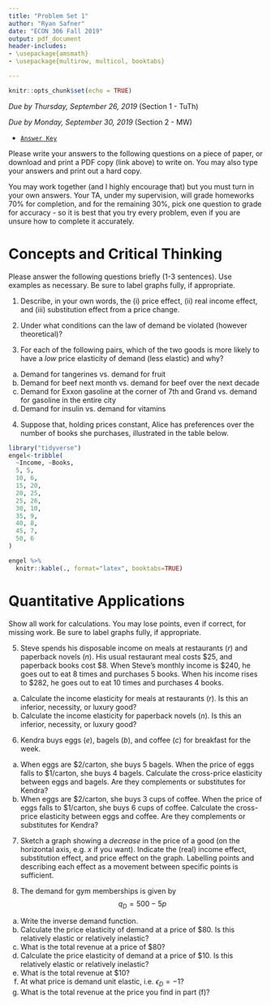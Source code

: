 ```yaml
---
title: "Problem Set 1"
author: "Ryan Safner"
date: "ECON 306 Fall 2019"
output: pdf_document
header-includes:
- \usepackage{amsmath}
- \usepackage{multirow, multicol, booktabs}

---
```


```r
knitr::opts_chunk$set(echo = TRUE)
```

*Due by Thursday, September 26, 2019* (Section 1 - TuTh)

*Due by Monday, September 30, 2019* (Section 2 - MW)

- [<i class="far fa-life-ring"></i> `Answer Key`](/homeworks/02-problem-set-answers.html)

Please write your answers to the following questions on a piece of paper, or download and print a PDF copy (link above) to write on. You may also type your answers and print out a hard copy.

You may work together (and I highly encourage that) but you must turn in your own answers. Your TA, under my supervision, will grade homeworks 70% for completion, and for the remaining 30%, pick one question to grade for accuracy - so it is best that you try every problem, even if you are unsure how to complete it accurately.

# Concepts and Critical Thinking

Please answer the following questions briefly (1-3 sentences). Use examples as necessary. Be sure to label graphs fully, if appropriate.

1. Describe, in your own words, the (i) price effect, (ii) real income effect, and (iii) substitution effect from a price change.

\vspace{2in}

2. Under what conditions can the law of demand be violated (however theoretical)? 

\clearpage

3. For each of the following pairs, which of the two goods is more likely to have a *low* price elasticity of demand (less elastic) and why?

a. Demand for tangerines vs. demand for fruit
b. Demand for beef next month vs. demand for beef over the next decade
c. Demand for Exxon gasoline at the corner of 7th and Grand vs. demand for gasoline in the entire city
d. Demand for insulin vs. demand for vitamins

\clearpage 

4. Suppose that, holding prices constant, Alice has preferences over the number of books she purchases, illustrated in the table below.

```r
library("tidyverse")
engel<-tribble(
  ~Income, ~Books,
  5, 5,
  10, 6,
  15, 20,
  20, 25,
  25, 26,
  30, 10,
  35, 9,
  40, 8,
  45, 7,
  50, 6
)

engel %>%
  knitr::kable(., format="latex", booktabs=TRUE)
```

\clearpage 

# Quantitative Applications

Show all work for calculations. You may lose points, even if correct, for missing work. Be sure to label graphs fully, if appropriate.


5. Steve spends his disposable income on meals at restaurants $(r)$ and paperback novels $(n)$. His usual restaurant meal costs $25, and paperback books cost $8. When Steve’s monthly income is $240, he goes out to eat 8 times and purchases 5 books. When his income rises to $282, he goes out to eat 10 times and purchases 4 books.

a. Calculate the income elasticity for meals at restaurants $(r)$. Is this an inferior, necessity, or luxury good?
b. Calculate the income elasticity for paperback novels $(n)$. Is this an inferior, necessity, or luxury good?

\clearpage 

6. Kendra buys eggs $(e)$, bagels $(b)$, and coffee $(c)$ for breakfast for the week.

a. When eggs are $2/carton, she buys 5 bagels. When the price of eggs falls to $1/carton, she buys 4 bagels. Calculate the cross-price elasticity between eggs and bagels. Are they complements or substitutes for Kendra?
b. When eggs are $2/carton, she buys 3 cups of coffee. When the price of eggs falls to $1/carton, she buys 6 cups of coffee. Calculate the cross-price elasticity between eggs and coffee. Are they complements or substitutes for Kendra?

\clearpage

7. Sketch a graph showing a *decrease* in the price of a good (on the horizontal axis, e.g. $x$ if you want). Indicate the (real) income effect, substitution effect, and price effect on the graph. Labelling points and describing each effect as a movement between specific points is sufficient.

\clearpage

8. The demand for gym memberships is given by
$$q_D=500-5p$$

a. Write the inverse demand function.
b. Calculate the price elasticity of demand at a price of $80. Is this relatively elastic or relatively inelastic?
c. What is the total revenue at a price of $80?
d. Calculate the price elasticity of demand at a price of $10. Is this relatively elastic or relatively inelastic?
e. What is the total revenue at $10?
f. At what price is demand unit elastic, i.e. $\epsilon_D=-1$?
g. What is the total revenue at the price you find in part (f)?
